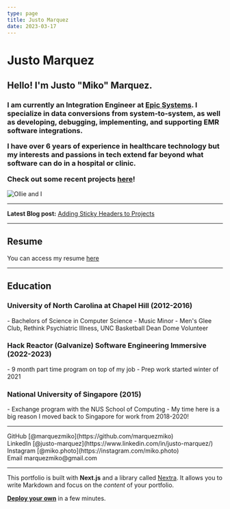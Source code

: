 ```yaml
---
type: page
title: Justo Marquez
date: 2023-03-17
---
```



<div className="home">

# Justo Marquez

<div className="intro">
<h2>Hello! I'm Justo "Miko" Marquez.</h2>

<h3>
I am currently an Integration Engineer at <a href="https://www.epic.com/">Epic Systems</a>. I specialize in data conversions from system-to-system, as well as developing, debugging, implementing, and supporting EMR software integrations.

I have over 6 years of experience in healthcare technology but my interests and passions in tech extend far beyond what software can do in a hospital or clinic.

Check out some recent projects <a href="/projects">here</a>!
</h3>

<div className="fade-in-image">
<Image
  src="/images/Miko_Ollie.jpg"
  alt="Ollie and I"
  width={400}
  height={400}
  priority
  className="next-image-Ollie"
/>
</div>
</div>

---

**Latest Blog post:** <a href="/posts/sticky">Adding Sticky Headers to Projects</a>

---

## Resume

You can access my resume <a href="https://docs.google.com/document/d/1BUhp3YZtvexHnW5Nj0H2a2SiVG4DDHTjJbyKTxPRArc/edit?usp=sharing">here</a>

---

## Education

<h3>University of North Carolina at Chapel Hill (2012-2016)</h3>
- Bachelors of Science in Computer Science
- Music Minor
- Men's Glee Club, Rethink Psychiatric Illness, UNC Basketball Dean Dome Volunteer

<h3>Hack Reactor (Galvanize) Software Engineering Immersive (2022-2023)</h3>
- 9 month part time program on top of my job
- Prep work started winter of 2021

<h3>National University of Singapore (2015)</h3>
- Exchange program with the NUS School of Computing
- My time here is a big reason I moved back to Singapore for work from 2018-2020!

---

<div className="socials">
  GitHub [@marquezmiko](https://github.com/marquezmiko)
  <br />
  LinkedIn [@justo-marquez](https://www.linkedin.com/in/justo-marquez/)
  <br />
  Instagram [@miko.photo](https://instagram.com/miko.photo)
  <br />
  Email marquezmiko@gmail.com
</div>

---

This portfolio is built with **Next.js** and a library called [Nextra](https://nextra.vercel.app/). It allows you to write Markdown and focus on the _content_ of your portfolio.

[**Deploy your own**](https://vercel.com/new/git/external?repository-url=https://github.com/vercel/next.js/tree/canary/examples/blog&project-name=portfolio&repository-name=portfolio) in a few minutes.

</div>